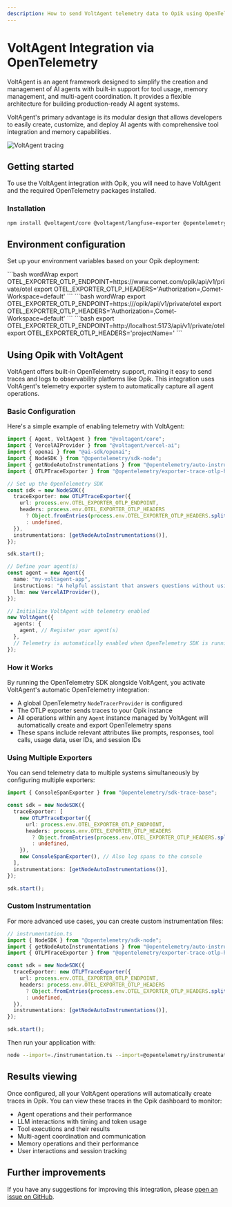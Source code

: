 ```yaml
---
description: How to send VoltAgent telemetry data to Opik using OpenTelemetry
---
```


# VoltAgent Integration via OpenTelemetry

VoltAgent is an agent framework designed to simplify the creation and management of AI agents with built-in support for tool usage, memory management, and multi-agent coordination. It provides a flexible architecture for building production-ready AI agent systems.

VoltAgent's primary advantage is its modular design that allows developers to easily create, customize, and deploy AI agents with comprehensive tool integration and memory capabilities.

<Frame>
  <img src="/img/tracing/voltagent_integration.png" alt="VoltAgent tracing" />
</Frame>

## Getting started

To use the VoltAgent integration with Opik, you will need to have VoltAgent and the required OpenTelemetry packages installed.

### Installation

```bash
npm install @voltagent/core @voltagent/langfuse-exporter @opentelemetry/sdk-node @opentelemetry/auto-instrumentations-node
```

## Environment configuration

Set up your environment variables based on your Opik deployment:

<Tabs>
    <Tab value="Opik Cloud" title="Opik Cloud">
        ```bash wordWrap
        export OTEL_EXPORTER_OTLP_ENDPOINT=https://www.comet.com/opik/api/v1/private/otel
        export OTEL_EXPORTER_OTLP_HEADERS='Authorization=<your-api-key>,Comet-Workspace=default'
        ```
    </Tab>
    <Tab value="Enterprise deployment" title="Enterprise deployment">
        ```bash wordWrap
        export OTEL_EXPORTER_OTLP_ENDPOINT=https://<comet-deployment-url>/opik/api/v1/private/otel
        export OTEL_EXPORTER_OTLP_HEADERS='Authorization=<your-api-key>,Comet-Workspace=default'
        ```
    </Tab>
    <Tab value="Self-hosted instance" title="Self-hosted instance">
        ```bash
        export OTEL_EXPORTER_OTLP_ENDPOINT=http://localhost:5173/api/v1/private/otel
        export OTEL_EXPORTER_OTLP_HEADERS='projectName=<your-project-name>'
        ```
    </Tab>
</Tabs>

## Using Opik with VoltAgent

VoltAgent offers built-in OpenTelemetry support, making it easy to send traces and logs to observability platforms like Opik. This integration uses VoltAgent's telemetry exporter system to automatically capture all agent operations.

### Basic Configuration

Here's a simple example of enabling telemetry with VoltAgent:

```typescript
import { Agent, VoltAgent } from "@voltagent/core";
import { VercelAIProvider } from "@voltagent/vercel-ai";
import { openai } from "@ai-sdk/openai";
import { NodeSDK } from "@opentelemetry/sdk-node";
import { getNodeAutoInstrumentations } from "@opentelemetry/auto-instrumentations-node";
import { OTLPTraceExporter } from "@opentelemetry/exporter-trace-otlp-http";

// Set up the OpenTelemetry SDK
const sdk = new NodeSDK({
  traceExporter: new OTLPTraceExporter({
    url: process.env.OTEL_EXPORTER_OTLP_ENDPOINT,
    headers: process.env.OTEL_EXPORTER_OTLP_HEADERS
      ? Object.fromEntries(process.env.OTEL_EXPORTER_OTLP_HEADERS.split(",").map((h) => h.split("=")))
      : undefined,
  }),
  instrumentations: [getNodeAutoInstrumentations()],
});

sdk.start();

// Define your agent(s)
const agent = new Agent({
  name: "my-voltagent-app",
  instructions: "A helpful assistant that answers questions without using tools",
  llm: new VercelAIProvider(),
});

// Initialize VoltAgent with telemetry enabled
new VoltAgent({
  agents: {
    agent, // Register your agent(s)
  },
  // Telemetry is automatically enabled when OpenTelemetry SDK is running
});
```

### How it Works

By running the OpenTelemetry SDK alongside VoltAgent, you activate VoltAgent's automatic OpenTelemetry integration:

- A global OpenTelemetry `NodeTracerProvider` is configured
- The OTLP exporter sends traces to your Opik instance
- All operations within any `Agent` instance managed by VoltAgent will automatically create and export OpenTelemetry spans
- These spans include relevant attributes like prompts, responses, tool calls, usage data, user IDs, and session IDs

### Using Multiple Exporters

You can send telemetry data to multiple systems simultaneously by configuring multiple exporters:

```typescript
import { ConsoleSpanExporter } from "@opentelemetry/sdk-trace-base";

const sdk = new NodeSDK({
  traceExporter: [
    new OTLPTraceExporter({
      url: process.env.OTEL_EXPORTER_OTLP_ENDPOINT,
      headers: process.env.OTEL_EXPORTER_OTLP_HEADERS
        ? Object.fromEntries(process.env.OTEL_EXPORTER_OTLP_HEADERS.split(",").map((h) => h.split("=")))
        : undefined,
    }),
    new ConsoleSpanExporter(), // Also log spans to the console
  ],
  instrumentations: [getNodeAutoInstrumentations()],
});

sdk.start();
```

### Custom Instrumentation

For more advanced use cases, you can create custom instrumentation files:

```typescript
// instrumentation.ts
import { NodeSDK } from "@opentelemetry/sdk-node";
import { getNodeAutoInstrumentations } from "@opentelemetry/auto-instrumentations-node";
import { OTLPTraceExporter } from "@opentelemetry/exporter-trace-otlp-http";

const sdk = new NodeSDK({
  traceExporter: new OTLPTraceExporter({
    url: process.env.OTEL_EXPORTER_OTLP_ENDPOINT,
    headers: process.env.OTEL_EXPORTER_OTLP_HEADERS
      ? Object.fromEntries(process.env.OTEL_EXPORTER_OTLP_HEADERS.split(",").map((h) => h.split("=")))
      : undefined,
  }),
  instrumentations: [getNodeAutoInstrumentations()],
});

sdk.start();
```

Then run your application with:

```bash
node --import=./instrumentation.ts --import=@opentelemetry/instrumentation/hook.mjs src/index.js
```

## Results viewing

Once configured, all your VoltAgent operations will automatically create traces in Opik. You can view these traces in the Opik dashboard to monitor:

- Agent operations and their performance
- LLM interactions with timing and token usage
- Tool executions and their results
- Multi-agent coordination and communication
- Memory operations and their performance
- User interactions and session tracking

## Further improvements

If you have any suggestions for improving this integration, please [open an issue on GitHub](https://github.com/comet-ml/opik/issues/new/choose).
